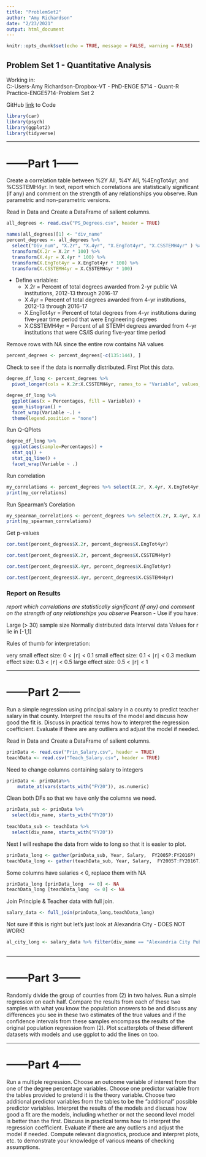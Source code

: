 ```yaml
---
title: "ProblemSet2"
author: "Amy Richardson"
date: "2/23/2021"
output: html_document
---
```


```r
knitr::opts_chunk$set(echo = TRUE, message = FALSE, warning = FALSE)
```

## Problem Set 1 - Quantitative Analysis

Working in:  
C:-Users-Amy Richardson-Dropbox-VT - PhD-ENGE 5714 - Quant-R Practice-ENGE5714-Problem Set 2

GitHub [link](https://github.com/AmyRichardsonVT/ENGE5714/blob/main/Problem%20Set%202/ProblemSet2.Rmd) to Code

```r
library(car)
library(psych)
library(ggplot2)
library(tidyverse)
```

***
# ------Part 1------

Create a correlation table between %2Y All, %4Y All, %4EngTot4yr, and %CSSTEMH4yr.  In text, report which correlations are statistically significant (if any) and comment on the strength of any relationships you observe. Run parametric and non-parametric versions. 


Read in Data and Create a DataFrame of  salient columns.
```r
all_degrees <- read.csv("PS_Degrees.csv", header = TRUE)

names(all_degrees)[1] <- "div_name"
percent_degrees <- all_degrees %>%
  select("Div_num", "X.2r", "X.4yr", "X.EngTot4yr", "X.CSSTEMH4yr" ) %>%
  transform(X.2r = X.2r * 100) %>%
  transform(X.4yr = X.4yr * 100) %>%
  transform(X.EngTot4yr = X.EngTot4yr * 100) %>%
  transform(X.CSSTEMH4yr = X.CSSTEMH4yr * 100)
```

* Define variables:
     + X.2r = Percent of total degrees awarded from 2-yr public VA institutions, 2012-13 through 2016-17
     + X.4yr = Percent of total degrees awarded from 4-yr institutions, 2012-13 through 2016-17
     + X.EngTot4yr = Percent of total degrees from 4-yr institutions during five-year time period that were Engineering degrees
     + X.CSSTEMH4yr = Percent of all STEMH degrees awarded from 4-yr institutions that were CS/IS during five-year time period

Remove rows with NA since the entire row contains NA values
```r
percent_degrees <- percent_degrees[-c(135:144), ]
```

Check to see if the data is normally distributed.  First Plot this data.
```r
degree_df_long <- percent_degrees %>% 
  pivot_longer(cols = X.2r:X.CSSTEMH4yr, names_to = "Variable", values_to = "Percentages")

degree_df_long %>% 
  ggplot(aes(x = Percentages, fill = Variable)) +
  geom_histogram() +
  facet_wrap(Variable ~.) +
  theme(legend.position = "none")

```

Run Q-QPlots
```r
degree_df_long %>% 
  ggplot(aes(sample=Percentages)) +
  stat_qq() +
  stat_qq_line() +
  facet_wrap(Variable ~ .)
```

Run correlation 
```r
my_correlations <- percent_degrees %>% select(X.2r, X.4yr, X.EngTot4yr, X.CSSTEMH4yr) %>% cor()
print(my_correlations)
```

Run Spearman's Corelation
```r
my_spearman_correlations <- percent_degrees %>% select(X.2r, X.4yr, X.EngTot4yr, X.CSSTEMH4yr) %>% cor(method="spearman")
print(my_spearman_correlations)
```

Get p-values
```r
cor.test(percent_degrees$X.2r, percent_degrees$X.EngTot4yr)
```
```r
cor.test(percent_degrees$X.2r, percent_degrees$X.CSSTEMH4yr)
```
```r
cor.test(percent_degrees$X.4yr, percent_degrees$X.EngTot4yr)
```
```r
cor.test(percent_degrees$X.4yr, percent_degrees$X.CSSTEMH4yr)
```

### Report on Results
*report which correlations are statistically significant (if any) and comment on the strength of any relationships you observe*
Pearson - Use if you have:

Large (> 30) sample size
Normally distributed data
Interval data
Values for r  lie in [-1,1]

Rules of thumb for interpretation:

very small effect size: 0 < ∣r∣ < 0.1
small effect size: 0.1 < ∣r∣ < 0.3
medium effect size: 0.3 < ∣r∣ < 0.5
large effect size: 0.5 < ∣r∣ < 1



***
# ------Part 2------
Run a simple regression using principal salary in a county to predict teacher salary in that county. Interpret the results of the model and discuss how good the fit is. Discuss in practical terms how to interpret the regression coefficient. Evaluate if there are any outliers and adjust the model if needed.

Read in Data and Create a DataFrame of  salient columns.
```r
prinData <- read.csv("Prin_Salary.csv", header = TRUE)
teachData <- read.csv("Teach_Salary.csv", header = TRUE)

```
Need to change columns containing salary to integers
```r
prinData <- prinData%>%
    mutate_at(vars(starts_with("FY20")), as.numeric)
```
  Clean both DFs so that we have only the columns we need.  
```r
prinData_sub <- prinData %>%
  select(div_name, starts_with("FY20")) 
  
teachData_sub <- teachData %>%
  select(div_name, starts_with("FY20"))
```
Next I will reshape the data from wide to long so that it is easier to plot.
```r
prinData_long <- gather(prinData_sub, Year, Salary,  FY2005P:FY2016P)
teachData_long <- gather(teachData_sub, Year, Salary,  FY2005T:FY2016T)
```
Some columns have salaries < 0, replace them with NA
```r
prinData_long [prinData_long  <= 0] <- NA
teachData_long [teachData_long  <= 0] <- NA
```
Join Principle & Teacher data with full join.
```r
salary_data <- full_join(prinData_long,teachData_long)
```

Not sure if this is right but let's just look at Alexandria City - DOES NOT WORK!
```r
al_city_long <- salary_data %>% filter(div_name == "Alexandria City Public Schools")
  

```


***
# ------Part 3------
Randomly divide the group of counties from (2) in two halves.  Run a simple regression on each half.  Compare the results from each of these two samples with what you know the population answers to be and discuss any differences you see in these two estimates of the true values and if the confidence intervals from these samples encompass the results of the original population regression from (2). Plot scatterplots of these different datasets with models and use ggplot to add the lines on too.  

***
# ------Part 4------
Run a multiple regression.  Choose an outcome variable of interest from the one of the degree percentage variables.  Choose one predictor variable from the tables provided to pretend it is the theory variable. Choose two additional predictor variables from the tables to be the “additional” possible predictor variables. Interpret the results of the models and discuss how good a fit are the models, including whether or not the second level model is better than the first. Discuss in practical terms how to interpret the regression coefficient. Evaluate if there are any outliers and adjust the model if needed.  Compute relevant diagnostics, produce and interpret plots, etc. to demonstrate your knowledge of various means of checking assumptions.
